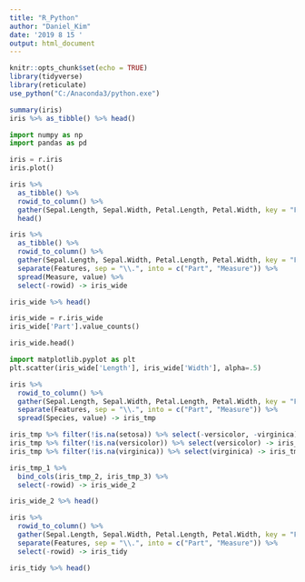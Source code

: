 ```yaml
---
title: "R_Python"
author: "Daniel_Kim"
date: '2019 8 15 '
output: html_document
---
```


```r
knitr::opts_chunk$set(echo = TRUE)
library(tidyverse)
library(reticulate)
use_python("C:/Anaconda3/python.exe")
```

```r
summary(iris)
iris %>% as_tibble() %>% head()
```

```python
import numpy as np
import pandas as pd

iris = r.iris
iris.plot()
```

```r
iris %>%
  as_tibble() %>%
  rowid_to_column() %>%
  gather(Sepal.Length, Sepal.Width, Petal.Length, Petal.Width, key = "Featrures", value = "value") %>%
  head()
```

```r
iris %>%
  as_tibble() %>%
  rowid_to_column() %>%
  gather(Sepal.Length, Sepal.Width, Petal.Length, Petal.Width, key = "Features", value = "value") %>%
  separate(Features, sep = "\\.", into = c("Part", "Measure")) %>%
  spread(Measure, value) %>%
  select(-rowid) -> iris_wide

iris_wide %>% head()
```

```python
iris_wide = r.iris_wide
iris_wide['Part'].value_counts()
```

```python
iris_wide.head()
```

```python
import matplotlib.pyplot as plt
plt.scatter(iris_wide['Length'], iris_wide['Width'], alpha=.5)
```

```r
iris %>%
  rowid_to_column() %>%
  gather(Sepal.Length, Sepal.Width, Petal.Length, Petal.Width, key = "Features", value = "value") %>%
  separate(Features, sep = "\\.", into = c("Part", "Measure")) %>%
  spread(Species, value) -> iris_tmp

iris_tmp %>% filter(!is.na(setosa)) %>% select(-versicolor, -virginica) -> iris_tmp_1
iris_tmp %>% filter(!is.na(versicolor)) %>% select(versicolor) -> iris_tmp_2
iris_tmp %>% filter(!is.na(virginica)) %>% select(virginica) -> iris_tmp_3

iris_tmp_1 %>%
  bind_cols(iris_tmp_2, iris_tmp_3) %>%
  select(-rowid) -> iris_wide_2

iris_wide_2 %>% head()
```

```r
iris %>%
  rowid_to_column() %>%
  gather(Sepal.Length, Sepal.Width, Petal.Length, Petal.Width, key = "Features", value = "value") %>%
  separate(Features, sep = "\\.", into = c("Part", "Measure")) %>%
  select(-rowid) -> iris_tidy

iris_tidy %>% head()
```

